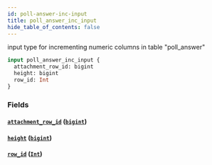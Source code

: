 ```yaml
---
id: poll-answer-inc-input
title: poll_answer_inc_input
hide_table_of_contents: false
---
```


input type for incrementing numeric columns in table "poll_answer"

```graphql
input poll_answer_inc_input {
  attachment_row_id: bigint
  height: bigint
  row_id: Int
}
```

### Fields

#### [`attachment_row_id`](#) ([`bigint`](../scalars/bigint))

#### [`height`](#) ([`bigint`](../scalars/bigint))

#### [`row_id`](#) ([`Int`](../scalars/int))
